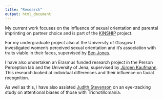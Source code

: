 ```yaml
---
title: "Research"
output: html_document
---
```

My current work focuses on the influence of sexual orientation and parental imprinting on partner choice and is part of the  [KINSHIP](https://erc.europa.eu/) project.

For my undergraduate project also at the University of Glasgow I investigated  women's perceived sexual orientation and it's association with traits viable in their faces, supervised by [Ben Jones](http://facelab.org/People/benjones). 

I have also undertaken an Erasmus funded research project in the Person Perception lab and the University of Jena, supervised by [Jürgen Kaufmann](http://www.allgpsy.uni-jena.de/jurgen-kaufmann/). This research looked at individual differences and their influence on facial recognition. 

As well as this, I have also assisted [Judith Stevenson](https://www.gla.ac.uk/schools/psychology/staff/judestevenson/) on an eye-tracking study on attentional biases of those with Trichotillomania. 
